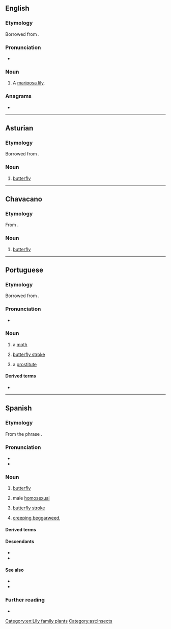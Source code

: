 {{also|Mariposa}}
==English==

===Etymology===
Borrowed from {{bor|en|es|mariposa||butterfly}}.

===Pronunciation===
* {{audio|en|En-us-mariposa.ogg|Audio (US)}}

===Noun===
{{en-noun}}

# A [[mariposa lily]].

===Anagrams===
* {{anagrams|en|a=aaimoprs|parosmia}}

[[Category:en:Lily family plants]]

----

==Asturian==

===Etymology===
Borrowed from {{bor|ast|es|mariposa}}.

===Noun===
{{ast-noun|f|mariposes}}

# [[butterfly]]

[[Category:ast:Insects]]

----

==Chavacano==

===Etymology===
From {{der|cbk|es|mariposa}}.

===Noun===
{{head|cbk|noun}}

# [[butterfly]]

----

==Portuguese==

===Etymology===
Borrowed from {{bor|pt|es|mariposa}}.

===Pronunciation===
{{pt-IPA|br=maripôsa|pt=maripósa}}
* {{hyph|pt|ma|ri|po|sa}}

===Noun===
{{pt-noun|f}}

# a [[moth]]
# {{lb|pt|Portugal|swimming}} [[butterfly stroke]]
# {{lb|pt|Rio de Janeiro|slang}} a [[prostitute]]

====Derived terms====
* {{l|pt|mariposista}}

----

==Spanish==

===Etymology===
From the phrase {{m|es|[[María]] [[posar|pósa]]te||Mary, alight!}}.

===Pronunciation===
{{es-IPA}}
* {{audio|es|LL-Q1321 (spa)-Millars-mariposa.wav|Audio (Spain)}}
* {{hyphenation|es|ma|ri|po|sa}}

===Noun===
{{es-noun|f}}

# [[butterfly]]
# {{lb|es|slang}} male [[homosexual]]
# {{lb|es|swimming}} [[butterfly stroke]]
# [[creeping beggarweed]], {{taxlink|Desmodium incanum|species|noshow=1}}

====Derived terms====
{{der3|es
|a otra cosa, mariposa
|cazamariposas
|efecto mariposa
|mariposa luna
|mariposario
|mariposero
|tener mariposas en el estómago}}

====Descendants====
* {{desc|en|mariposa lily|der=1}}
* {{desc|pt|mariposa|bor=1}}

====See also====
* {{l|es|oruga|g=f|t=caterpillar}}
* {{l|es|polilla|g=f|t=moth}}

===Further reading===
* {{R:DRAE}}

{{C|es|Insects|Plants}}